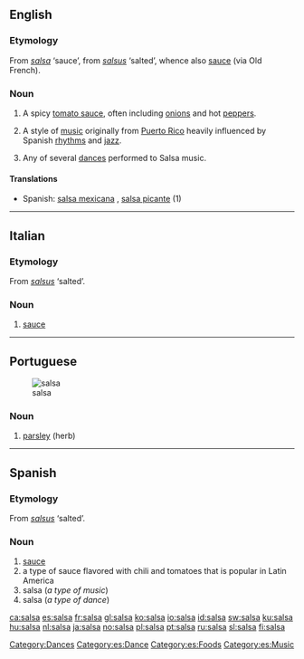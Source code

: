 ==English==
{{wikipedia}}

===Etymology===
From {{etyl|es}} ''[[salsa]]'' ‘sauce’, from {{etyl|la}} ''[[salsus]]'' ‘salted’, whence also [[sauce]] (via Old French).

===Noun===
{{en-noun|s|-}}

# {{countable}} A spicy [[tomato sauce]], often including [[onion]]s and hot [[pepper]]s.
# {{context|uncountable|music}} A style of [[music]] originally from [[Puerto Rico]] heavily influenced by Spanish [[rhythm]]s and [[jazz]].
# {{context|countable}} Any of several [[dances]] performed to Salsa music.

====Translations====
{{top}}
* Spanish: [[salsa mexicana]] {{f}}, [[salsa picante]] {{f}} (1)
{{bottom}}

[[Category:Dances]]

----

==Italian==

===Etymology===
From {{etyl|la|it}} ''[[salsus]]'' ‘salted’.

===Noun===
{{it-noun|sals|f|a|e}}

# [[sauce]]

----

==Portuguese==
{{wikipedia|lang=pt}}
[[Image:Parsley_Flat.jpg|thumb|salsa]]

===Noun===
{{infl|pt|noun|g=f}}

# [[parsley]] (herb)

{{tbot entry|Portuguese|parsley|2008|April|pt}}

----

==Spanish==

===Etymology===
From {{etyl|la|es}} ''[[salsus]]'' ‘salted’.

===Noun===
{{es-noun-f}}

# [[sauce]]
# a type of sauce flavored with chili and tomatoes that is popular in Latin America
# salsa (''a type of music'')
# salsa (''a type of dance'')

[[Category:es:Dance]]
[[Category:es:Foods]]
[[Category:es:Music]]

[[ca:salsa]]
[[es:salsa]]
[[fr:salsa]]
[[gl:salsa]]
[[ko:salsa]]
[[io:salsa]]
[[id:salsa]]
[[sw:salsa]]
[[ku:salsa]]
[[hu:salsa]]
[[nl:salsa]]
[[ja:salsa]]
[[no:salsa]]
[[pl:salsa]]
[[pt:salsa]]
[[ru:salsa]]
[[sl:salsa]]
[[fi:salsa]]